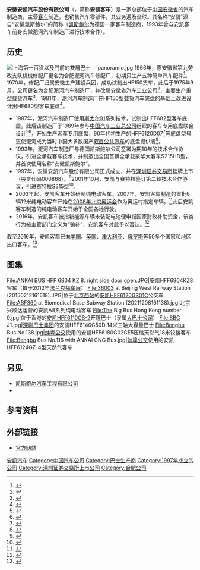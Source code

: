 {{Infobox company
| name = 安徽安凯汽车股份有限公司
| name_en = Anhui Ankai Automobile Co., Ltd.
| logo = [[File:Ankai_logo.jpg|170px]]
| caption = 
| type = [[上市公司|上市公司]]
| traded_as = {{Szse|000868}}
| local_code_name = CN
| local_code = 91340000148975314D
| fate = 
| predecessor = 安徽淝河汽车制造厂
| successor = 
| foundation = 1997年7月22日
| founder = 
| defunct = 
| location = [[安徽省|安徽省]][[合肥市|合肥市]]葛淝路1号
| locations = 
| area_served = 世界各地
| key_people = [[戴茂方|戴茂方]]（董事长）
| industry = 汽车制造
| products = [[客车|客车]]<br>[[汽车零部件|汽车零部件]]
| services = 
| revenue = 40.2亿元[[人民币|人民币]]<ref name=1st>{{cite web|url=http://www.cvworld.cn/news/bus/bsnews/160412/105836.html|title=安凯客车2015营收40.2亿元 净赚4023.7万元大增71%|accessdate=2016-10-03|publisher=第一商用车网|archive-date=2018-06-12|archive-url=https://web.archive.org/web/20180612140037/http://www.cvworld.cn/news/bus/bsnews/160412/105836.html|dead-url=no}}</ref>
| operating_income = 4023.7万元[[人民币|人民币]]<ref name=1st/>
| assets = 
| equity = 
| owner = 
| num_employees = 约3,000名
| parent = [[江淮汽车|江淮汽车]]<ref name="website"/>
| divisions = 
| subsid = 
| homepage = {{URL|http://www.ankai.com/}}
| footnotes = 
| intl = 
}}
'''安徽安凯汽车股份有限公司'''（{{lang-en|Anhui Ankai Automobile Co., Ltd.}}，简称'''安凯客车'''）是一家总部位于[[中国|中国]][[安徽省|安徽省]]的汽车制造商，主营[[客车|客车]]制造，也销售汽车零部件，其业务遍及全球。其名称“安凯”源自“安徽凯斯鲍尔”的简称（[[凯斯鲍尔|凯斯鲍尔]]为德国一家客车制造商，1993年曾与安凯客车前身安徽淝河汽车制造厂进行技术合作）。

==历史==
[[File:上海第一百貨以及門前的雙層巴士_-_panoramio.jpg|thumb]]
1966年，原安徽省第九劳改支队机械修配厂更名为合肥淝河汽车修配厂，初期只生产五种简单汽车配件<ref>{{cite web|url=http://60.166.6.242:8080/was40/pdf/shzh/29/02_01_01.pdf|title=安徽省志·机械工业志 / 第二篇 交通运输机械工业 / 第一章 汽车工业 / 第一节 沿革|publisher=安徽党史方志网|accessdate=2019-11-24|archive-url=https://web.archive.org/web/20191123175739/http://60.166.6.242:8080/was40/pdf/shzh/29/02_01_01.pdf|archive-date=2019-11-23|dead-url=yes}}</ref>。1970年，修配厂归属安徽生产建设兵团，成功试制出HF150货车，此后于1975年9月，公司更名为合肥淝河汽车制造厂，并改属安徽省汽车工业公司<ref>{{cite web|url=http://60.166.6.242:8080/was40/pdf/shzh/29/02_01_02.pdf|title=安徽省志·机械工业志 / 第二篇 交通运输机械工业 / 第一章 汽车工业 / 第二节 企业|publisher=安徽党史方志网|accessdate=2019-11-24|archive-url=https://web.archive.org/web/20191123175733/http://60.166.6.242:8080/was40/pdf/shzh/29/02_01_02.pdf|archive-date=2019-11-23|dead-url=yes}}</ref>，主要生产重型载货汽车<ref>{{cite web|url=http://60.166.6.242:8080/was40/pdf/dshx/01_1/02_pdf_01_04_19.pdf|title=合肥市志 / 卷四 工业 / 第十九章 交通运输设备制造业|publisher=安徽党史方志网|accessdate=2019-11-24|archive-url=https://web.archive.org/web/20191123171306/http://60.166.6.242:8080/was40/pdf/dshx/01_1/02_pdf_01_04_19.pdf|archive-date=2019-11-23|dead-url=yes}}</ref>。1981年，淝河汽车制造厂在HF150型载货汽车底盘的基础上改进设计出HF680型客车底盘<ref>{{cite web|url=http://60.166.6.242:8080/was40/pdf/shzh/29/02_01_03.pdf|title=安徽省志·机械工业志 / 第二篇 交通运输机械工业 / 第一章 汽车工业 / 第三节 产品|publisher=安徽党史方志网|accessdate=2019-11-24|archive-url=https://web.archive.org/web/20191123175735/http://60.166.6.242:8080/was40/pdf/shzh/29/02_01_03.pdf|archive-date=2019-11-23|dead-url=yes}}</ref>。

* 1987年，淝河汽车制造厂使用[[斯太尔91|斯太尔91]]系列技术，试制出HFF682型客车底盘。此后该制造厂于1989年参与[[中国汽车工业总公司|中国汽车工业总公司]]组织的客车专用底盘联合设计<ref name="jubilee">{{cite web|url=http://www.sohu.com/a/114287858_372606|title=五十年薪火相传 安凯担当再出发|accessdate=2016-10-03|publisher=中国商用汽车网|date=2016-09-13}}</ref><ref name="hzh">{{cite web|author=黄振华|url=http://dy.163.com/v2/article/detail/ELTV22UN05509P99.html|title=我们是大型客车底盘设计国家队|publisher=[[中国汽车报|中国汽车报]]|date=2019-08-05|accessdate=2019-11-23|archive-date=2019-11-23|archive-url=https://web.archive.org/web/20191123055234/http://dy.163.com/v2/article/detail/ELTV22UN05509P99.html|dead-url=no}}</ref>，开始生产客车专用底盘，90年代初生产的HFF6120D07<ref>{{cite journal|author=倪少虎|title=我国双层客车的现状及发展趋势|journal=江苏交通科技|year=1997|issue=6|publisher=江苏省交通运输厅|pages=34-38}}</ref>等底盘型号更使淝河成为当时中国大多数国产[[双层公共汽车|双层公共汽车]]的底盘提供者<ref>{{cite journal|author=周小梅|title=我国双层客车的发展前景|journal=中国统计|year=1996|issue=10|issn=1002-4557|volume=177|publisher=中国统计出版社|pages=28}}</ref>。
* 1993年，淝河汽车制造厂与德国凯斯鲍尔公司签署为期10年的技术合作协议，引进{{link-en|赛特拉|Setra}}全承载客车技术，并制造出全国首辆全承载豪华大客车S215HD型，并首次使用名称“安徽凯斯鲍尔”。
* 1997年，安徽安凯汽车股份有限公司正式成立，并在[[深圳证券交易所|深圳证券交易所]]挂牌上市（股票代码000868）。<ref name = "website">{{Cite web|url=http://www.ankai.com/info/|title=基本信息|accessdate=2018-06-11|author=|date=|publisher=安凯客车|archive-date=2020-05-11|archive-url=https://web.archive.org/web/20200511113641/https://ankai.com/info/|dead-url=no}}</ref>2001年10月，安凯与赛特拉签订第二轮技术合作协议，引进赛特拉S315型<ref>{{cite news|url=http://www.people.com.cn/GB/paper1668/4774/521059.html|title=安凯赛特拉决定早日投产赛特拉S315客车|publisher=[[中国汽车报|中国汽车报]]|date=2001-11-19|accessdate=2019-11-24}}</ref>。
* 2003年起，安凯客车开始研制纯电动客车。2007年，安凯客车制造的首批6辆12米纯电动客车开始在[[2008年北京奥运会|2008年北京奥运会]]作为奥运村指定车辆。<ref>{{cite web|url=http://www.ah.xinhuanet.com/caifu/2007-09/30/content_11301466.htm|title=安凯纯电动客车助力奥运|accessdate=2016-10-03|publisher=[[新华网|新华网]]|deadurl=yes|archiveurl=https://web.archive.org/web/20170110161733/http://www.ah.xinhuanet.com/caifu/2007-09/30/content_11301466.htm|archivedate=2017-01-10}}</ref>此后安凯客车制造的纯电动客车开始于全国各地行驶。
* 2016年，安凯客车被指新能源车辆未装配电池便申报国家财政补助资金，该类行为被主管部门定义为“骗补”，安凯客车对此予以否认。<ref>{{cite web|url=http://www.gywb.cn/content/2016-09/20/content_5272424.htm|title=安凯客车否认涉新能源汽车“骗补”|accessdate=2016-10-03|publisher=贵阳网|archive-date=2019-08-02|archive-url=https://web.archive.org/web/20190802033414/http://www.gywb.cn/content/2016-09/20/content_5272424.htm|dead-url=no}}</ref>

截至2016年，安凯客车已向[[美国|美国]]、[[英国|英国]]、[[澳大利亚|澳大利亚]]、[[俄罗斯|俄罗斯]]等50多个国家和地区出口客车。<ref>{{cite web|url=http://news.wehefei.com/system/2016/09/25/010825865.shtml|title=安徽150台安凯新能源客车批量进京（图）|accessdate=2016-10-03|publisher=合肥网|archive-url=https://web.archive.org/web/20170112201019/http://news.wehefei.com/system/2016/09/25/010825865.shtml|archive-date=2017-01-12|dead-url=yes}}</ref>

==图集==
<gallery>
File:ANKAI BUS HFF 6904 KZ 8. right side door open.JPG|安凯HFF6904KZ8客车（摄于2012年[[法兰克福车展|法兰克福车展]]）
File:36003 at Beijing West Railway Station (20150212161518).JPG|位于[[北京西站|北京西站]]的[[安凯HFF6120GS01C|安凯HFF6120GS01C]]公交车
File:ABF360 at Biomedical Base Subway Station (20211208161138).jpg|北京兴顺达运营的安凯A8系列纯电动客车
File:The Big Bus Hong Kong number 9.jpg|位于香港的[[安凯HFF6110GS-2|安凯HFF6110GS-2]]开篷巴士（隶属[[大巴士公司|大巴士公司]]）
File:SBG J1.jpg|[[深圳巴士集团|深圳巴士集团]]的安凯HFF6140G50D 14米三轴大容量巴士
File:Bengbu Bus No.138.jpg|[[蚌埠公交|蚌埠公交]]使用的安凯HFF6180G02CE5压缩天然气18米铰接客车
File:Bengbu Bus No.116 with ANKAI CNG Bus.jpg|[[蚌埠公交|蚌埠公交]]使用的安凯HFF6124GZ-4型天然气客车
</gallery>

==另见==
*[[凯斯鲍尔汽车工程有限公司|凯斯鲍尔汽车工程有限公司]]
*{{link-en|赛特拉|Setra}}

==参考资料==
{{Reflist}}

==外部链接==
*[http://www.ankai.com/ 官方网站]{{Wayback|url=http://www.ankai.com/ |date=20210117224626 }}

{{Navboxes
|list1=
{{中国汽车制造业}}
{{客车制造商}}
{{安凱汽車}}
}}

[[Category:安凯汽车|]]
[[Category:中国汽车公司|Category:中国汽车公司]]
[[Category:巴士生产商|Category:巴士生产商]]
[[Category:1997年成立的公司|Category:1997年成立的公司]]
[[Category:深圳证券交易所上市公司|Category:深圳证券交易所上市公司]]
[[Category:合肥公司|Category:合肥公司]]